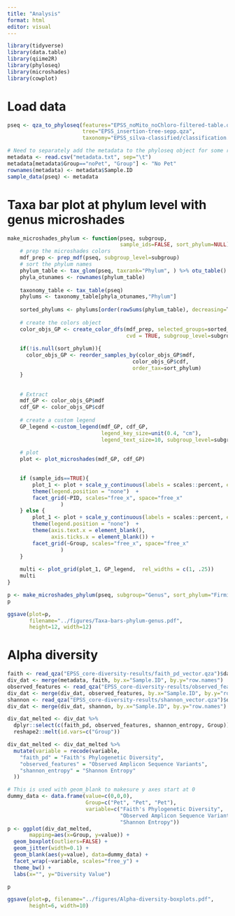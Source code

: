 ```yaml
---
title: "Analysis"
format: html
editor: visual
---
```


```r
library(tidyverse)
library(data.table)
library(qiime2R)
library(phyloseq)
library(microshades)
library(cowplot)
```

# Load data
```r
pseq <- qza_to_phyloseq(features="EPSS_noMito_noChloro-filtered-table.qza",
                        tree="EPSS_insertion-tree-sepp.qza",
                        taxonomy="EPSS_silva-classified/classification.qza")

# Need to separately add the metadata to the phyloseq object for some reason
metadata <- read.csv("metadata.txt", sep="\t")
metadata[metadata$Group=="noPet", "Group"] <- "No Pet"
rownames(metadata) <- metadata$Sample.ID
sample_data(pseq) <- metadata
```

# Taxa bar plot at phylum level with genus microshades
```r
make_microshades_phylum <- function(pseq, subgroup, 
                                    sample_ids=FALSE, sort_phylum=NULL){
    # prep the microshades colors
    mdf_prep <- prep_mdf(pseq, subgroup_level=subgroup)
    # sort the phylum names
    phylum_table <- tax_glom(pseq, taxrank="Phylum", ) %>% otu_table()
    phyla_otunames <- rownames(phylum_table)
    
    taxonomy_table <- tax_table(pseq)
    phylums <- taxonomy_table[phyla_otunames,"Phylum"]
    
    sorted_phylums <- phylums[order(rowSums(phylum_table), decreasing=T)]
    
    # create the colors object
    color_objs_GP <- create_color_dfs(mdf_prep, selected_groups=sorted_phylums[5:1], 
                                      cvd = TRUE, subgroup_level=subgroup)
    
    if(!is.null(sort_phylum)){
      color_objs_GP <- reorder_samples_by(color_objs_GP$mdf,
                                        color_objs_GP$cdf,
                                        order_tax=sort_phylum)  
    }
    
    
    # Extract
    mdf_GP <- color_objs_GP$mdf
    cdf_GP <- color_objs_GP$cdf
    
    # create a custom legend
    GP_legend <-custom_legend(mdf_GP, cdf_GP, 
                              legend_key_size=unit(0.4, "cm"),
                              legend_text_size=10, subgroup_level=subgroup)
    
    # plot
    plot <- plot_microshades(mdf_GP, cdf_GP)

    
    if (sample_ids==TRUE){
        plot_1 <- plot + scale_y_continuous(labels = scales::percent, expand = expansion(0)) +
        theme(legend.position = "none")  +
        facet_grid(~PID, scales="free_x", space="free_x"
                 )    
    } else {
        plot_1 <- plot + scale_y_continuous(labels = scales::percent, expand = expansion(0)) +
        theme(legend.position = "none")  +
        theme(axis.text.x = element_blank(),
              axis.ticks.x = element_blank()) +
        facet_grid(~Group, scales="free_x", space="free_x"
                 )
    }
        
    multi <- plot_grid(plot_1, GP_legend,  rel_widths = c(1, .25))
    multi
}

p <- make_microshades_phylum(pseq, subgroup="Genus", sort_phylum="Firmicutes")
p

ggsave(plot=p, 
       filename="../figures/Taxa-bars-phylum-genus.pdf", 
       height=12, width=12)
```

# Alpha diversity
```r
faith <- read_qza("EPSS_core-diversity-results/faith_pd_vector.qza")$data
div_dat <- merge(metadata, faith, by.x="Sample.ID", by.y="row.names")
observed_features <- read_qza("EPSS_core-diversity-results/observed_features_vector.qza")$data
div_dat <- merge(div_dat, observed_features, by.x="Sample.ID", by.y="row.names")
shannon <- read_qza("EPSS_core-diversity-results/shannon_vector.qza")$data
div_dat <- merge(div_dat, shannon, by.x="Sample.ID", by.y="row.names")

div_dat_melted <- div_dat %>% 
  dplyr::select(c(faith_pd, observed_features, shannon_entropy, Group)) %>%
  reshape2::melt(id.vars=c("Group"))

div_dat_melted <- div_dat_melted %>%
  mutate(variable = recode(variable,
    "faith_pd" = "Faith's Phylogenetic Diversity",
    "observed_features" = "Observed Amplicon Sequence Variants",
    "shannon_entropy" = "Shannon Entropy"
  ))

# This is used with geom_blank to makesure y axes start at 0
dummy_data <- data.frame(value=c(0,0,0),
                         Group=c("Pet", "Pet", "Pet"),
                         variable=c("Faith's Phylogenetic Diversity",
                                    "Observed Amplicon Sequence Variants",
                                    "Shannon Entropy"))
p <- ggplot(div_dat_melted, 
       mapping=aes(x=Group, y=value)) +
  geom_boxplot(outliers=FALSE) +
  geom_jitter(width=0.1) +
  geom_blank(aes(y=value), data=dummy_data) +
  facet_wrap(~variable, scales="free_y") +
  theme_bw() +
  labs(x="", y="Diversity Value") 

p

ggsave(plot=p, filename="../figures/Alpha-diversity-boxplots.pdf", 
       height=6, width=10)
```